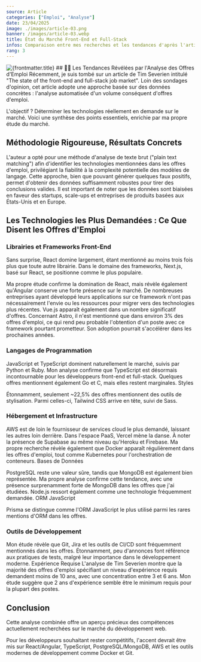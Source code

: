 ```yaml
---
source: Article
categories: ["Emploi", "Analyse"]
date: 23/04/2025
image: ./images/article-03.png
banner: /images/article-03.webp
title: État du Marché Front-End et Full-Stack 
infos: Comparaison entre mes recherches et les tendances d'après l'article de Tim Severien
rang: 3
---
```


<img src={frontmatter.banner} alt={frontmatter.title} width={800} className="rounded-3xl mx-auto" />
## 🧑‍💻 Les Tendances Révélées par l'Analyse des Offres d'Emploi
Récemment, je suis tombé sur un article de Tim Severien intitulé "The state of the front-end and full-stack job market". Loin des sondages d'opinion, cet article adopte une approche basée sur des données concrètes : l'analyse automatisée d'un volume conséquent d'offres d'emploi.

L'objectif ? Déterminer les technologies réellement en demande sur le marché. Voici une synthèse des points essentiels, enrichie par ma propre étude du marché.

## Méthodologie Rigoureuse, Résultats Concrets
L'auteur a opté pour une méthode d'analyse de texte brut ("plain text matching") afin d'identifier les technologies mentionnées dans les offres d'emploi, privilégiant la fiabilité à la complexité potentielle des modèles de langage. Cette approche, bien que pouvant générer quelques faux positifs, permet d'obtenir des données suffisamment robustes pour tirer des conclusions valides. Il est important de noter que les données sont biaisées en faveur des startups, scale-ups et entreprises de produits basées aux États-Unis et en Europe.

## Les Technologies les Plus Demandées : Ce Que Disent les Offres d'Emploi

### Librairies et Frameworks Front-End
Sans surprise, React domine largement, étant mentionné au moins trois fois plus que toute autre librairie. Dans le domaine des frameworks, Next.js, basé sur React, se positionne comme le plus populaire.

Ma propre étude confirme la domination de React, mais révèle également qu'Angular conserve une forte présence sur le marché. De nombreuses entreprises ayant développé leurs applications sur ce framework n'ont pas nécessairement l'envie ou les ressources pour migrer vers des technologies plus récentes. Vue.js apparaît également dans un nombre significatif d'offres.
Concernant Astro, il n'est mentionné que dans environ 3% des offres d'emploi, ce qui rend peu probable l'obtention d'un poste avec ce framework pourtant prometteur. Son adoption pourrait s'accélérer dans les prochaines années.

### Langages de Programmation
JavaScript et TypeScript dominent naturellement le marché, suivis par Python et Ruby. Mon analyse confirme que TypeScript est désormais incontournable pour les développeurs front-end et full-stack. Quelques offres mentionnent également Go et C, mais elles restent marginales.
Styles

Étonnamment, seulement ~22,5% des offres mentionnent des outils de stylisation. Parmi celles-ci, Tailwind CSS arrive en tête, suivi de Sass.

### Hébergement et Infrastructure
AWS est de loin le fournisseur de services cloud le plus demandé, laissant les autres loin derrière. Dans l'espace PaaS, Vercel mène la danse. À noter la présence de Supabase au même niveau qu'Heroku et Firebase.
Ma propre recherche révèle également que Docker apparaît régulièrement dans les offres d'emploi, tout comme Kubernetes pour l'orchestration de conteneurs.
Bases de Données

PostgreSQL reste une valeur sûre, tandis que MongoDB est également bien représentée. Ma propre analyse confirme cette tendance, avec une présence surprenamment forte de MongoDB dans les offres que j'ai étudiées. Node.js ressort également comme une technologie fréquemment demandée.
ORM JavaScript

Prisma se distingue comme l'ORM JavaScript le plus utilisé parmi les rares mentions d'ORM dans les offres.

### Outils de Développement
Mon étude révèle que Git, Jira et les outils de CI/CD sont fréquemment mentionnés dans les offres. Étonnamment, peu d'annonces font référence aux pratiques de tests, malgré leur importance dans le développement moderne.
Expérience Requise
L'analyse de Tim Severien montre que la majorité des offres d'emploi spécifiant un niveau d'expérience requis demandent moins de 10 ans, avec une concentration entre 3 et 6 ans. Mon étude suggère que 2 ans d'expérience semble être le minimum requis pour la plupart des postes.

## Conclusion
Cette analyse combinée offre un aperçu précieux des compétences actuellement recherchées sur le marché du développement web. 

Pour les développeurs souhaitant rester compétitifs, l'accent devrait être mis sur React/Angular, TypeScript, PostgreSQL/MongoDB, AWS et les outils modernes de développement comme Docker et Git.